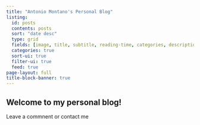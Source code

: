 ```yaml
---
title: "Antonio Montano's Personal Blog"
listing:
  id: posts
  contents: posts
  sort: "date desc"
  type: grid
  fields: [image, title, subtitle, reading-time, categories, description, author, date]
  categories: true
  sort-ui: true
  filter-ui: true
  feed: true
page-layout: full
title-block-banner: true
---
```


## Welcome to my personal blog! 

::: {#posts}
:::

Leave a commnent or contact me
